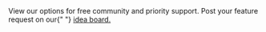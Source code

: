 <CardGroup cols={2}>
  <Card title="Need Help?" icon="envelope" href="/support/plans">
    View our options for free community and priority support.
  </Card>
  <Card
    title="Have a feature request?"
    icon="lightbulb"
    href="https://lunchpaillabs.canny.io/feature-requests?selectedCategory=player-style-video-for-bubble"
  >
    Post your feature request on our{" "}
    <a href="https://lunchpaillabs.canny.io/feature-requests?selectedCategory=player-style-video-for-bubble">
      idea board.
    </a>
  </Card>
</CardGroup>
